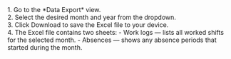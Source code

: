 <div>
1. Go to the *Data Export* view.
</div>

<div>
2. Select the desired month and year from the dropdown.
</div>

<div>
3. Click Download to save the Excel file to your device.
</div>

<div>
4. The Excel file contains two sheets: 
- Work logs — lists all worked shifts for the selected month. 
- Absences — shows any absence periods that started during the month.
</div>
